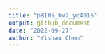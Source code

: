 ```yaml
---
title: "p8105_hw2_yc4016"
output: github_document
date: "2022-09-27"
author: "Yishan Chen"
---
```



